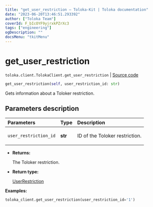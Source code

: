 ```yaml
---
title: "get_user_restriction — Toloka-Kit | Toloka documentation"
date: "2023-06-20T13:46:51.293392"
author: ["Toloka Team"]
coverId: F_bIcOYF9yjrxkPZrXc3
tags: ["engineering"]
ogDescription: ""
docsMenu: "tkitMenu"
---
```


# get_user_restriction

`toloka.client.TolokaClient.get_user_restriction` | [Source code](https://github.com/Toloka/toloka-kit/blob/v1.2.0/src/client/__init__.py#L3254)

```python
get_user_restriction(self, user_restriction_id: str)
```

Gets information about a Toloker restriction.

## Parameters description

| Parameters | Type | Description |
| :----------| :----| :-----------|
`user_restriction_id`|**str**|<p>ID of the Toloker restriction.</p>

* **Returns:**

  The Toloker restriction.

* **Return type:**

  [UserRestriction](/docs/toloka-kit/reference/toloka.client.user_restriction.UserRestriction)

**Examples:**

```python
toloka_client.get_user_restriction(user_restriction_id='1')
```